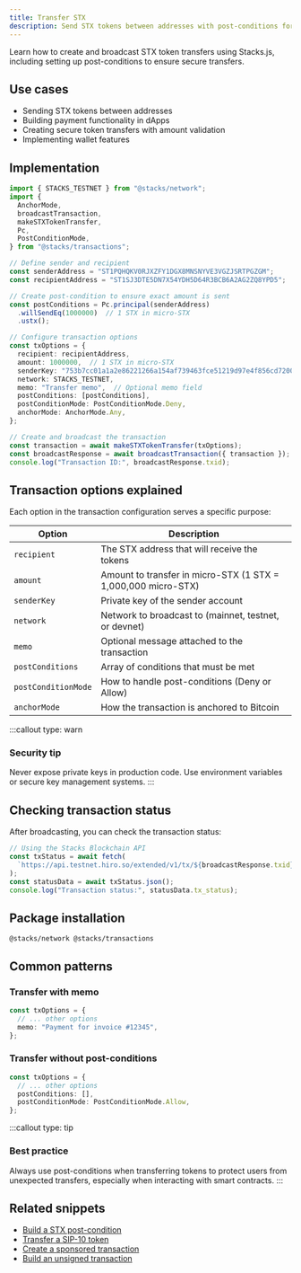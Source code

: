 ```yaml
---
title: Transfer STX
description: Send STX tokens between addresses with post-conditions for secure transfers
---
```




Learn how to create and broadcast STX token transfers using Stacks.js, including setting up post-conditions to ensure secure transfers.

## Use cases

- Sending STX tokens between addresses
- Building payment functionality in dApps
- Creating secure token transfers with amount validation
- Implementing wallet features

## Implementation

```typescript
import { STACKS_TESTNET } from "@stacks/network";
import {
  AnchorMode,
  broadcastTransaction,
  makeSTXTokenTransfer,
  Pc,
  PostConditionMode,
} from "@stacks/transactions";

// Define sender and recipient
const senderAddress = "ST1PQHQKV0RJXZFY1DGX8MNSNYVE3VGZJSRTPGZGM";
const recipientAddress = "ST1SJ3DTE5DN7X54YDH5D64R3BCB6A2AG2ZQ8YPD5";

// Create post-condition to ensure exact amount is sent
const postConditions = Pc.principal(senderAddress)
  .willSendEq(1000000)  // 1 STX in micro-STX
  .ustx();

// Configure transaction options
const txOptions = {
  recipient: recipientAddress,
  amount: 1000000,  // 1 STX in micro-STX
  senderKey: "753b7cc01a1a2e86221266a154af739463fce51219d97e4f856cd7200c3bd2a601",
  network: STACKS_TESTNET,
  memo: "Transfer memo",  // Optional memo field
  postConditions: [postConditions],
  postConditionMode: PostConditionMode.Deny,
  anchorMode: AnchorMode.Any,
};

// Create and broadcast the transaction
const transaction = await makeSTXTokenTransfer(txOptions);
const broadcastResponse = await broadcastTransaction({ transaction });
console.log("Transaction ID:", broadcastResponse.txid);
```

## Transaction options explained

Each option in the transaction configuration serves a specific purpose:

| Option | Description |
|--------|-------------|
| `recipient` | The STX address that will receive the tokens |
| `amount` | Amount to transfer in micro-STX (1 STX = 1,000,000 micro-STX) |
| `senderKey` | Private key of the sender account |
| `network` | Network to broadcast to (mainnet, testnet, or devnet) |
| `memo` | Optional message attached to the transaction |
| `postConditions` | Array of conditions that must be met |
| `postConditionMode` | How to handle post-conditions (Deny or Allow) |
| `anchorMode` | How the transaction is anchored to Bitcoin |

:::callout
type: warn
### Security tip
Never expose private keys in production code. Use environment variables or secure key management systems.
:::

## Checking transaction status

After broadcasting, you can check the transaction status:

```typescript
// Using the Stacks Blockchain API
const txStatus = await fetch(
  `https://api.testnet.hiro.so/extended/v1/tx/${broadcastResponse.txid}`
);
const statusData = await txStatus.json();
console.log("Transaction status:", statusData.tx_status);
```

## Package installation

```package-install
@stacks/network @stacks/transactions
```

## Common patterns

### Transfer with memo

```typescript
const txOptions = {
  // ... other options
  memo: "Payment for invoice #12345",
};
```

### Transfer without post-conditions

```typescript
const txOptions = {
  // ... other options
  postConditions: [],
  postConditionMode: PostConditionMode.Allow,
};
```

:::callout
type: tip
### Best practice
Always use post-conditions when transferring tokens to protect users from unexpected transfers, especially when interacting with smart contracts.
:::

## Related snippets

- [Build a STX post-condition](/resources/snippets/build-a-stx-pc)
- [Transfer a SIP-10 token](/resources/snippets/transfer-a-sip10-token)
- [Create a sponsored transaction](/resources/snippets/create-a-sponsored-tx)
- [Build an unsigned transaction](/resources/snippets/build-an-unsigned-tx)